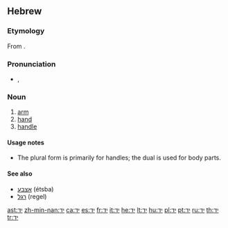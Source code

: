 ==Hebrew==

===Etymology===
From {{proto|Semitic|yad-|lang=he}}.

===Pronunciation===
* {{IPA|lang=he|/jad/}}, {{SAMPA|/jad/|lang=he}}

===Noun===
{{he-noun|g=f|pl=ידות|plwv=יָדוֹת|dual=ידיים|dualwv=יָדַיִים|tr=yad|cons=יד|conswv=יַד|wv=יַד}}

# [[arm]]
# [[hand]]
# [[handle]]

====Usage notes====
* The plural form {{term|ידות|יָדוֹת|tr=yadot|sc=Hebr}} is primarily for handles; the dual is used for body parts.

====See also====
* [[אצבע]] (étsba) {{f}}
* [[רגל]] (regel) {{f}}

[[ast:יד]]
[[zh-min-nan:יד]]
[[ca:יד]]
[[es:יד]]
[[fr:יד]]
[[it:יד]]
[[he:יד]]
[[lt:יד]]
[[hu:יד]]
[[pl:יד]]
[[pt:יד]]
[[ru:יד]]
[[th:יד]]
[[tr:יד]]